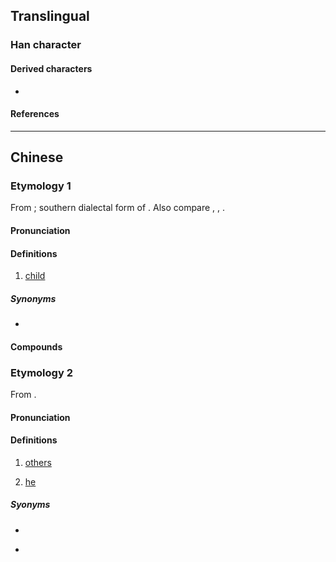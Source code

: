 {{character info}}
==Translingual==

===Han character===
{{Han char|rn=9|rad=人|as=04|sn=6|four=27240|canj=OMVH|ids=⿰亻牙}}

====Derived characters====
* {{l|mul|[[𦭿]]}}

====References====
{{Han ref|kx=0096.121|hdz=10120.060|uh=4F22}}

----

==Chinese==
{{zh-forms}}

===Etymology 1===
From {{inh|zh|sit-pro|*m/s-ŋa-j||small; inferior; offspring}}; southern dialectal form of {{ltc-l|兒|child; son|id=1}}. Also compare {{cog|mkh-pro|*ŋa(i)k||baby}}, {{cog|mkh-ban-pro|*ŋaː||baby}}, {{cog|km|ង៉ា||infant; baby}}.

====Pronunciation====
{{zh-pron
|m=yá
|c=ngaa4
|j=nia1
|mc=
|oc=
|ma=
|cat=n
}}

====Definitions====
{{zh-hanzi}}

# {{lb|zh|dialectal}} [[child]]

=====Synonyms=====
* {{s|child}}
{{zh-dial-syn|小孩}}

====Compounds====
{{zh-der|伢子}}

===Etymology 2===
From {{zh-l|人家*}}.

====Pronunciation====
{{rfp|cmn|Xi’annese: nia21}}

====Definitions====
# {{lb|zh|Guanzhong|_|Mandarin}} [[others]]
# {{lb|zh|Wanrong|_|Mandarin}} [[he]]

=====Syonyms=====
* {{s|others}}
{{zh-dial-syn|別人}}
* {{s|he}}
{{zh-dial-syn|他}}